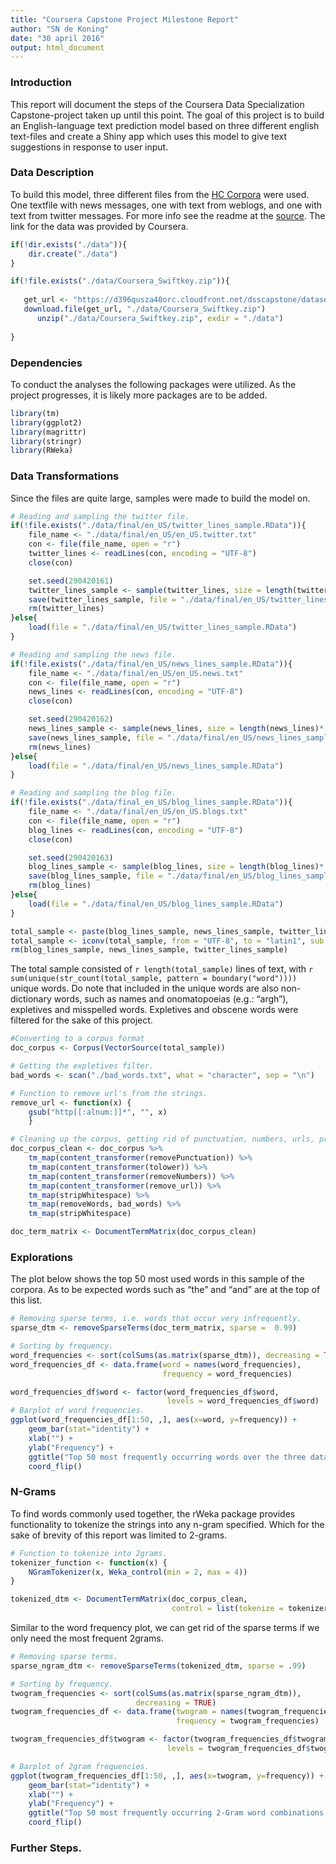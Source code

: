 ```yaml
---
title: "Coursera Capstone Project Milestone Report"
author: "SN de Koning"
date: "30 april 2016"
output: html_document
---
```


### Introduction

This report will document the steps of the Coursera Data Specialization Capstone-project taken up until this point. The goal of this project is to build an English-language text prediction model based on three different english text-files and create a Shiny app which uses this model to give text suggestions in response to user input. 

### Data Description

To build this model, three different files from the [HC Corpora](www.corpora.heliohost.org) were used. One textfile with news messages, one with text from weblogs, and one with text from twitter messages. For more info see the readme at the [source](http://www.corpora.heliohost.org/aboutcorpus.html). The link for the data was provided by Coursera.

```r
if(!dir.exists("./data")){
    dir.create("./data")
}    

if(!file.exists("./data/Coursera_Swiftkey.zip")){
    
   get_url <- "https://d396qusza40orc.cloudfront.net/dsscapstone/dataset/Coursera-SwiftKey.zip"
   download.file(get_url, "./data/Coursera_Swiftkey.zip")
      unzip("./data/Coursera_Swiftkey.zip", exdir = "./data")
  
}
```


### Dependencies

To conduct the analyses the following packages were utilized. As the project progresses, it is likely more packages are to be added.

```r
library(tm)
library(ggplot2)
library(magrittr)
library(stringr)
library(RWeka)
```

### Data Transformations

Since the files are quite large, samples were made to build the model on.

```r
# Reading and sampling the twitter file.
if(!file.exists("./data/final/en_US/twitter_lines_sample.RData")){
    file_name <- "./data/final/en_US/en_US.twitter.txt"
    con <- file(file_name, open = "r")
    twitter_lines <- readLines(con, encoding = "UTF-8")
    close(con)

    set.seed(290420161)
    twitter_lines_sample <- sample(twitter_lines, size = length(twitter_lines)*.05)
    save(twitter_lines_sample, file = "./data/final/en_US/twitter_lines_sample.RData")
    rm(twitter_lines)
}else{
    load(file = "./data/final/en_US/twitter_lines_sample.RData")
}

```
```r
# Reading and sampling the news file.
if(!file.exists("./data/final/en_US/news_lines_sample.RData")){
    file_name <- "./data/final/en_US/en_US.news.txt"
    con <- file(file_name, open = "r")
    news_lines <- readLines(con, encoding = "UTF-8")
    close(con)

    set.seed(290420162)
    news_lines_sample <- sample(news_lines, size = length(news_lines)*.05)
    save(news_lines_sample, file = "./data/final/en_US/news_lines_sample.RData")
    rm(news_lines)
}else{
    load(file = "./data/final/en_US/news_lines_sample.RData")
}
```
```r
# Reading and sampling the blog file.
if(!file.exists("./data/final_en_US/blog_lines_sample.RData")){
    file_name <- "./data/final/en_US/en_US.blogs.txt"
    con <- file(file_name, open = "r")
    blog_lines <- readLines(con, encoding = "UTF-8")
    close(con)

    set.seed(290420163)
    blog_lines_sample <- sample(blog_lines, size = length(blog_lines)*.05)
    save(blog_lines_sample, file = "./data/final/en_US/blog_lines_sample.RData")
    rm(blog_lines)
}else{
    load(file = "./data/final/en_US/blog_lines_sample.RData")
}
```

```r
total_sample <- paste(blog_lines_sample, news_lines_sample, twitter_lines_sample)
total_sample <- iconv(total_sample, from = "UTF-8", to = "latin1", sub = "")
rm(blog_lines_sample, news_lines_sample, twitter_lines_sample)
```

The total sample consisted of `r length(total_sample)` lines of text, with `r sum(unique(str_count(total_sample, pattern = boundary("word"))))` unique words. Do note that included in the unique words are also non-dictionary words, such as names and onomatopoeias (e.g.: "argh"), expletives and misspelled words.
Expletives and obscene words were filtered for the sake of this project.

```r
#Converting to a corpus format
doc_corpus <- Corpus(VectorSource(total_sample))

# Getting the expletives filter.
bad_words <- scan("./bad_words.txt", what = "character", sep = "\n")

# Function to remove url's from the strings.
remove_url <- function(x) {
    gsub("http[[:alnum:]]*", "", x)
    }

# Cleaning up the corpus, getting rid of punctuation, numbers, urls, profanity.
doc_corpus_clean <- doc_corpus %>%
    tm_map(content_transformer(removePunctuation)) %>%
    tm_map(content_transformer(tolower)) %>%
    tm_map(content_transformer(removeNumbers)) %>%
    tm_map(content_transformer(remove_url)) %>%
    tm_map(stripWhitespace) %>%
    tm_map(removeWords, bad_words) %>%
    tm_map(stripWhitespace)

doc_term_matrix <- DocumentTermMatrix(doc_corpus_clean)

```

### Explorations

The plot below shows the top 50 most used words in this sample of the corpora. As to be expected words such as "the" and "and" are at the top of this list.

```r
# Removing sparse terms, i.e. words that occur very infrequently.
sparse_dtm <- removeSparseTerms(doc_term_matrix, sparse =  0.99)

# Sorting by frequency.
word_frequencies <- sort(colSums(as.matrix(sparse_dtm)), decreasing = TRUE)
word_frequencies_df <- data.frame(word = names(word_frequencies),
                                  frequency = word_frequencies)

word_frequencies_df$word <- factor(word_frequencies_df$word,
                                   levels = word_frequencies_df$word)
# Barplot of word frequencies.
ggplot(word_frequencies_df[1:50, ,], aes(x=word, y=frequency)) +
    geom_bar(stat="identity") +
    xlab("") +
    ylab("Frequency") +
    ggtitle("Top 50 most frequently occurring words over the three datasets") +
    coord_flip()
```

### N-Grams

To find words commonly used together, the rWeka package provides functionality to tokenize the strings into any n-gram specified. Which for the sake of brevity of this report was limited to 2-grams.

```r
# Function to tokenize into 2grams. 
tokenizer_function <- function(x) {
    NGramTokenizer(x, Weka_control(min = 2, max = 4))
}

tokenized_dtm <- DocumentTermMatrix(doc_corpus_clean,
                                    control = list(tokenize = tokenizer_function))
```

Similar to the word frequency plot, we can get rid of the sparse terms if we only need the most frequent 2grams.

```r
# Removing sparse terms.
sparse_ngram_dtm <- removeSparseTerms(tokenized_dtm, sparse = .99)

# Sorting by frequency.
twogram_frequencies <- sort(colSums(as.matrix(sparse_ngram_dtm)),
                            decreasing = TRUE)
twogram_frequencies_df <- data.frame(twogram = names(twogram_frequencies),
                                     frequency = twogram_frequencies)

twogram_frequencies_df$twogram <- factor(twogram_frequencies_df$twogram,
                                   levels = twogram_frequencies_df$twogram)

# Barplot of 2gram frequencies.
ggplot(twogram_frequencies_df[1:50, ,], aes(x=twogram, y=frequency)) +
    geom_bar(stat="identity") +
    xlab("") +
    ylab("Frequency") +
    ggtitle("Top 50 most frequently occurring 2-Gram word combinations over the three datasets") +
    coord_flip()
```


### Further Steps.